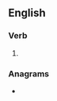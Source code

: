 ==English==

===Verb===
{{head|en|verb form}}

# {{en-past of|lag}}

===Anagrams===
* {{anagrams|en|daggle}}